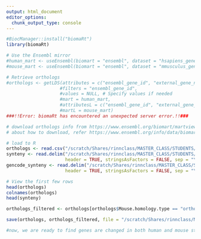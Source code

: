 ```yaml
---
output: html_document
editor_options: 
  chunk_output_type: console
---
```

```r
#BiocManager::install("biomaRt")
library(biomaRt)
```

```r
# Use the Ensembl mirror
#human_mart <- useEnsembl(biomart = "ensembl", dataset = "hsapiens_gene_ensembl", mirror = "www")
#mouse_mart <- useEnsembl(biomart = "ensembl", dataset = "mmusculus_gene_ensembl", mirror = "www")

# Retrieve orthologs
#orthologs <- getLDS(attributes = c("ensembl_gene_id", "external_gene_name"),
                    #filters = "ensembl_gene_id",
                    #values = NULL, # Specify values if needed
                    #mart = human_mart,
                    #attributesL = c("ensembl_gene_id", "external_gene_name"),
                    #martL = mouse_mart)
###!!Error: biomaRt has encountered an unexpected server error.!!###
```

```r
# download orthologs info from https://www.ensembl.org/biomart/martview
# about how to download, refer https://www.ensembl.org/info/data/biomart/how_to_use_biomart.html'

# load to R
orthologs <- read.csv("/scratch/Shares/rinnclass/MASTER_CLASS/STUDENTS/genehomies/DATA/mart_export.txt", header = TRUE, stringsAsFactors = FALSE, sep = ",")
synteny <- read.delim("/scratch/Shares/rinnclass/MASTER_CLASS/STUDENTS/genehomies/DATA/human_mouse_syntenic_lncRNA.txt",
                      header = TRUE, stringsAsFactors = FALSE, sep = "\t")
gencode_synteny <- read.delim("/scratch/Shares/rinnclass/MASTER_CLASS/STUDENTS/genehomies/DATA/GENCODEvGENCODE_orthologs_v3.txt",
                      header = TRUE, stringsAsFactors = FALSE, sep = "\t")

# View the first few rows
head(orthologs)
colnames(orthologs)
head(synteny)

orthologs_filtered <- orthologs[orthologs$Mouse.homology.type == "ortholog_one2one", ]

save(orthologs, orthologs_filtered, file = "/scratch/Shares/rinnclass/MASTER_CLASS/STUDENTS/genehomies/RESULTS/MOUSEVSHUMAN/orthologs.RData")

#now, we are ready to find genes are changed in both human and mouse stem cells
```

